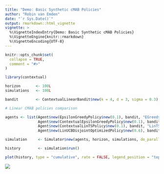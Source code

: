 ```yaml
---
title: "Demo: Basic Synthetic cMAB Policies"
author: "Robin van Emden"
date: "`r Sys.Date()`"
output: rmarkdown::html_vignette
vignette: >
  %\VignetteIndexEntry{Demo: Basic Synthetic cMAB Policies}
  %\VignetteEngine{knitr::rmarkdown}
  %\VignetteEncoding{UTF-8}
---
```


```r
knitr::opts_chunk$set(
  collapse = TRUE,
  comment = "#>"
)
```

```r
library(contextual)

horizon       <- 100L
simulations   <- 100L

bandit        <- ContextualLinearBandit$new(k = 4, d = 3, sigma = 0.3)

# Linear CMAB policies comparison

agents <- list(Agent$new(EpsilonGreedyPolicy$new(0.1), bandit, "EGreedy"),
               Agent$new(ContextualEpsilonGreedyPolicy$new(0.1), bandit, "cEGreedy"),
               Agent$new(ContextualLinTSPolicy$new(0.1), bandit, "LinTS"),
               Agent$new(LinUCBDisjointOptimizedPolicy$new(0.6), bandit, "LinUCB"))

simulation     <- Simulator$new(agents, horizon, simulations, do_parallel = TRUE)

history        <- simulation$run()

plot(history, type = "cumulative", rate = FALSE, legend_position = "topleft")

```

![](cmabs.jpeg)
